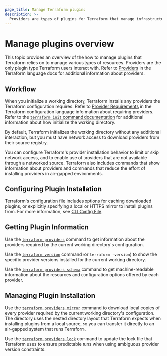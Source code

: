 ```yaml
---
page_title: Manage Terraform plugins 
description: >-
  Providers are types of plugins for Terraform that manage infrastructure resources. Learn about managing plugins using the Terraform CLI.
---
```


# Manage plugins overview

This topic provides an overview of the how to manage plugins that Terraform relies on to manage various types
of resources. Providers are the only plugin type Terraform users interact with. Refer to [Providers](/terraform/language/providers) in the Terraform
language docs for additional information about providers.

## Workflow

When you initialize a working directory, Terraform installs any providers the Terraform configuration requires. Refer to 
[Provider Requirements](/terraform/language/providers/requirements) in the Terraform configuration language information about requiring providers. Refer to the [`terraform init` command documentation](/terraform/cli/init) for additional information about how initialize the working directory. 

By default, Terraform initializes the working directory without any additional interaction, but you must have network access to
download providers from their source registry.

You can configure Terraform's provider installation behavior to limit or skip
network access, and to enable use of providers that are not available through a
networked source. Terraform also includes commands that show information
about providers and commands that reduce the effort of installing providers in air-gapped
environments.

## Configuring Plugin Installation

Terraform's configuration file includes options for caching downloaded plugins,
or explicitly specifying a local or HTTPS mirror to install plugins from. For
more information, see [CLI Config File](/terraform/cli/config/config-file).

## Getting Plugin Information

Use the [`terraform providers`](/terraform/cli/commands/providers) command to get information
about the providers required by the current working directory's configuration.

Use the [`terraform version`](/terraform/cli/commands/version) command (or
`terraform -version`) to show the specific provider versions installed for the
current working directory.

Use the [`terraform providers schema`](/terraform/cli/commands/providers/schema) command to
get machine-readable information about the resources and configuration options
offered by each provider.

## Managing Plugin Installation

Use the [`terraform providers mirror`](/terraform/cli/commands/providers/mirror) command to
download local copies of every provider required by the current working
directory's configuration. The directory uses the nested directory layout
that Terraform expects when installing plugins from a local source, so you can
transfer it directly to an air-gapped system that runs Terraform.

Use the [`terraform providers lock`](/terraform/cli/commands/providers/lock) command
to update the lock file that Terraform uses to ensure predictable runs when
using ambiguous provider version constraints.
